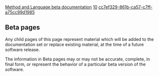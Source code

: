 [[Property:title|Method and Language beta documentation]]
[[Property:link_title|<beta>]]
[[Property:weight|10]]
[[Property:uuid|cc7ef329-861b-ca57-c7ff-a75cc99d1985]]
{{underconstruction}}


==Beta pages==

Any child pages of this page represent material which will be added to the documentation set or replace existing material, at the time of a future software release.

The information in Beta pages may or may not be accurate, complete, in final form, or represent the behavior of a particular beta version of the software. 



